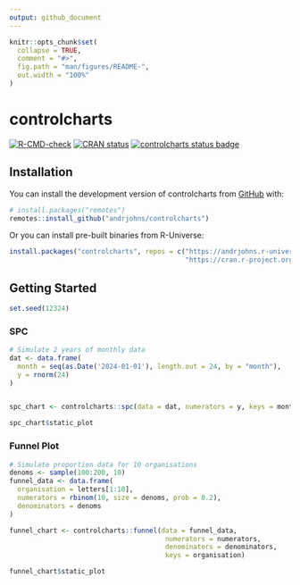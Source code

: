 ```yaml
---
output: github_document
---
```


<!-- README.md is generated from README.Rmd. Please edit that file -->

```r
knitr::opts_chunk$set(
  collapse = TRUE,
  comment = "#>",
  fig.path = "man/figures/README-",
  out.width = "100%"
)
```

# controlcharts

<!-- badges: start -->
[![R-CMD-check](https://github.com/andrjohns/controlcharts/actions/workflows/R-CMD-check.yaml/badge.svg)](https://github.com/andrjohns/controlcharts/actions/workflows/R-CMD-check.yaml)
[![CRAN status](https://www.r-pkg.org/badges/version/controlcharts)](https://CRAN.R-project.org/package=controlcharts)
[![controlcharts status badge](https://andrjohns.r-universe.dev/badges/controlcharts)](https://andrjohns.r-universe.dev/controlcharts)
<!-- badges: end -->



## Installation

You can install the development version of controlcharts from [GitHub](https://github.com/) with:

```r
# install.packages("remotes")
remotes::install_github("andrjohns/controlcharts")
```

Or you can install pre-built binaries from R-Universe:

```r
install.packages("controlcharts", repos = c("https://andrjohns.r-universe.dev",
                                            "https://cran.r-project.org"))
```


## Getting Started
```r
set.seed(12324)
```


### SPC
```r
# Simulate 2 years of monthly data
dat <- data.frame(
  month = seq(as.Date('2024-01-01'), length.out = 24, by = "month"),
  y = rnorm(24)
)


spc_chart <- controlcharts::spc(data = dat, numerators = y, keys = month)
```

```r
spc_chart$static_plot
```


### Funnel Plot

```r
# Simulate proportion data for 10 organisations
denoms <- sample(100:200, 10)
funnel_data <- data.frame(
  organisation = letters[1:10],
  numerators = rbinom(10, size = denoms, prob = 0.2),
  denominators = denoms
)

funnel_chart <- controlcharts::funnel(data = funnel_data,
                                       numerators = numerators,
                                       denominators = denominators,
                                       keys = organisation)
```

```r
funnel_chart$static_plot
```
